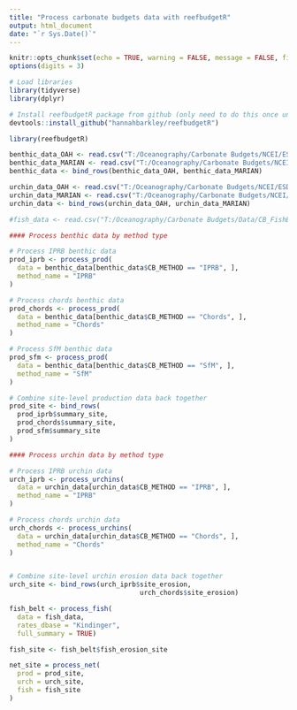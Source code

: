 ```yaml
---
title: "Process carbonate budgets data with reefbudgetR"
output: html_document
date: "`r Sys.Date()`"
---
```


```r
knitr::opts_chunk$set(echo = TRUE, warning = FALSE, message = FALSE, fig.width=20, fig.height=8)
options(digits = 3)

# Load libraries
library(tidyverse)
library(dplyr)

# Install reefbudgetR package from github (only need to do this once unless there are package updates)
devtools::install_github("hannahbarkley/reefbudgetR")

library(reefbudgetR)

```

```r

benthic_data_OAH <- read.csv("T:/Oceanography/Carbonate Budgets/NCEI/ESD_CarbBudget_OAHU_2021/Raw_data/ESD_CarbBudget_Benthic_OAHU_2021.csv", na = "", check.names = FALSE)
benthic_data_MARIAN <- read.csv("T:/Oceanography/Carbonate Budgets/NCEI/ESD_CarbBudget_MARIAN_2022/Raw_data/ESD_CarbBudget_Benthic_MARIAN_2022.csv", na = "", check.names = FALSE)
benthic_data <- bind_rows(benthic_data_OAH, benthic_data_MARIAN)

urchin_data_OAH <- read.csv("T:/Oceanography/Carbonate Budgets/NCEI/ESD_CarbBudget_OAHU_2021/Raw_data/ESD_CarbBudget_Urchins_OAHU_2021.csv", na = "", check.names = FALSE)
urchin_data_MARIAN <- read.csv("T:/Oceanography/Carbonate Budgets/NCEI/ESD_CarbBudget_MARIAN_2022/Raw_data/ESD_CarbBudget_Urchins_MARIAN_2022.csv", na = "", check.names = FALSE)
urchin_data <- bind_rows(urchin_data_OAH, urchin_data_MARIAN)

#fish_data <- read.csv("T:/Oceanography/Carbonate Budgets/Data/CB_FishBelt_alldata.csv", na = "", check.names = FALSE)

```

```r

#### Process benthic data by method type

# Process IPRB benthic data
prod_iprb <- process_prod(
  data = benthic_data[benthic_data$CB_METHOD == "IPRB", ],
  method_name = "IPRB"
)

# Process chords benthic data
prod_chords <- process_prod(
  data = benthic_data[benthic_data$CB_METHOD == "Chords", ],
  method_name = "Chords"
)

# Process SfM benthic data
prod_sfm <- process_prod(
  data = benthic_data[benthic_data$CB_METHOD == "SfM", ],
  method_name = "SfM"
)

# Combine site-level production data back together
prod_site <- bind_rows(
  prod_iprb$summary_site,
  prod_chords$summary_site,
  prod_sfm$summary_site
)

```

```r

#### Process urchin data by method type

# Process IPRB urchin data
urch_iprb <- process_urchins(
  data = urchin_data[urchin_data$CB_METHOD == "IPRB", ],
  method_name = "IPRB"
)

# Process chords urchin data
urch_chords <- process_urchins(
  data = urchin_data[urchin_data$CB_METHOD == "Chords", ],
  method_name = "Chords"
)


# Combine site-level urchin erosion data back together
urch_site <- bind_rows(urch_iprb$site_erosion,
                                 urch_chords$site_erosion)

```

```r

fish_belt <- process_fish(
  data = fish_data, 
  rates_dbase = "Kindinger", 
  full_summary = TRUE)

fish_site <- fish_belt$fish_erosion_site

```

```r

net_site = process_net(
  prod = prod_site,
  urch = urch_site,
  fish = fish_site
)

```
